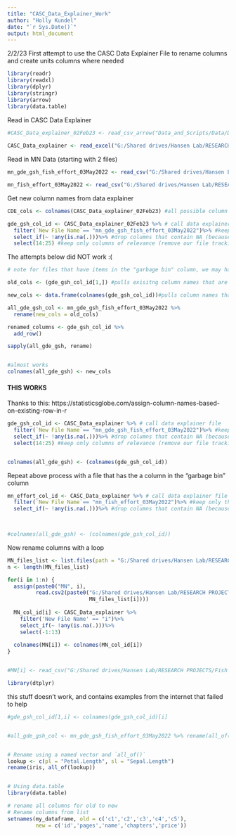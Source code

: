 ```yaml
---
title: "CASC_Data_Explainer_Work"
author: "Holly Kundel"
date: "`r Sys.Date()`"
output: html_document
---
```


2/2/23
First attempt to use the CASC Data Explainer File to rename columns and create units columns where needed

```r
library(readr)
library(readxl)
library(dplyr)
library(stringr)
library(arrow)
library(data.table)
```

Read in CASC Data Explainer
```r
#CASC_Data_explainer_02Feb23 <- read_csv_arrow("Data_and_Scripts/Data/Data_Explainer/CASC_Data_Explainer_for_R_Data_Manipulation_02Feb23.csv")
  
CASC_Data_explainer <- read_excel("G:/Shared drives/Hansen Lab/RESEARCH PROJECTS/Fish Survey Data/CASC_Data_Explainer_for_R_Data_Manipulation.xlsx")
```

Read in MN Data (starting with 2 files)
```r
mn_gde_gsh_fish_effort_03May2022 <- read_csv("G:/Shared drives/Hansen Lab/RESEARCH PROJECTS/Fish Survey Data/MN_Data/MN_raw_disaggregated_data/mn_gde_gsh_fish_effort_03May2022.csv")

mn_fish_effort_03May2022 <- read_csv("G:/Shared drives/Hansen Lab/RESEARCH PROJECTS/Fish Survey Data/MN_Data/MN_raw_disaggregated_data/mn_fish_effort_03May2022.csv")
```

Get new column names from data explainer
```r
CDE_cols <- colnames(CASC_Data_explainer_02Feb23) #all possible column names, including garbage column

gde_gsh_col_id <- CASC_Data_explainer_02Feb23 %>% # call data explainer file
  filter(`New File Name`== "mn_gde_gsh_fish_effort_03May2022")%>% #keep only the row relevant to this file
  select_if(~ !any(is.na(.)))%>% #drop columns that contain NA (because that means df doesn't contain that info)
  select(14:25) #keep only columns of relevance (remove our file tracking and urls)
```

The attempts below did NOT work :(
```r
# note for files that have items in the "garbage bin" column, we may have a different process where we remove garbage columns after 'filter' but before dropping na columns

old_cols <- (gde_gsh_col_id[1,]) #pulls exisitng column names that are in row 1

new_cols <- data.frame(colnames(gde_gsh_col_id))#pulls column names that have a match in our file of interest 

all_gde_gsh_col <- mn_gde_gsh_fish_effort_03May2022 %>%
  rename(new_cols = old_cols)

renamed_columns <- gde_gsh_col_id %>%
  add_row()

sapply(all_gde_gsh, rename)


#almost works
colnames(all_gde_gsh) <- new_cols
```

#### THIS WORKS


Thanks to this: https://statisticsglobe.com/assign-column-names-based-on-existing-row-in-r


```R
gde_gsh_col_id <- CASC_Data_explainer %>% # call data explainer file
  filter(`New File Name`== "mn_gde_gsh_fish_effort_03May2022")%>% #keep only the row relevant to this file
  select_if(~ !any(is.na(.)))%>% #drop columns that contain NA (because that means df doesn't contain that info)
  select(14:25) #keep only columns of relevance (remove our file tracking and urls)


colnames(all_gde_gsh) <- (colnames(gde_gsh_col_id))
```


Repeat above process with a file that has the a column in the "garbage bin" column
```r
mn_effort_col_id <- CASC_Data_explainer %>% # call data explainer file
  filter(`New File Name`== "mn_fish_effort_03May2022")%>% #keep only the row relevant to this file
  select_if(~ !any(is.na(.)))%>% #drop columns that contain NA (because that means df doesn't contain that info)
  


#colnames(all_gde_gsh) <- (colnames(gde_gsh_col_id))
```

Now rename columns with a loop
```r
MN_files_list <- list.files(path = "G:/Shared drives/Hansen Lab/RESEARCH PROJECTS/Fish Survey Data/MN_Data/MN_raw_disaggregated_data", pattern = "mn_")
n <- length(MN_files_list)

for(i in 1:n) {
  assign(paste0("MN", i),
         read.csv2(paste0("G:/Shared drives/Hansen Lab/RESEARCH PROJECTS/Fish Survey Data/MN_Data/MN_raw_disaggregated_data/",
                          MN_files_list[i])))
  
  MN_col_id[i] <- CASC_Data_explainer %>%
    filter('New File Name' == "i")%>%
    select_if(~ !any(is.na(.)))%>%
    select(-1:13)
  
  colnames(MN[i]) <- colnames(MN_col_id[i])
}


#MN[i] <- read_csv("G:/Shared drives/Hansen Lab/RESEARCH PROJECTS/Fish Survey Data/MN_Data/MN_raw_disaggregated_data/"[i])
```



```r
library(dtplyr)
```







this stuff doesn't work, and contains examples from the internet that failed to help
```r
#gde_gsh_col_id[1,i] <- colnames(gde_gsh_col_id)[i]


#all_gde_gsh_col <- mn_gde_gsh_fish_effort_03May2022 %>% rename(all_of(old_cols))


# Rename using a named vector and `all_of()`
lookup <- c(pl = "Petal.Length", sl = "Sepal.Length")
rename(iris, all_of(lookup))


# Using data.table
library(data.table)

# rename all columns for old to new
# Rename columns from list
setnames(my_dataframe, old = c('c1','c2','c3','c4','c5'), 
         new = c('id','pages','name','chapters','price'))
```
